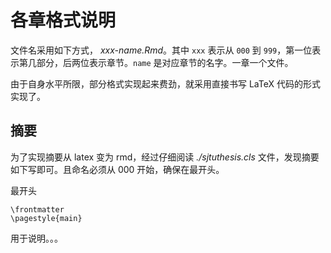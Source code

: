 # 各章格式说明 {#chap:chapters}

文件名采用如下方式， *xxx-name.Rmd*。其中 `xxx` 表示从 `000` 到 `999`，第一位表示第几部分，后两位表示章节。`name` 是对应章节的名字。一章一个文件。

由于自身水平所限，部分格式实现起来费劲，就采用直接书写 LaTeX 代码的形式实现了。

## 摘要

为了实现摘要从 latex 变为 rmd，经过仔细阅读 *./sjtuthesis.cls* 文件，发现摘要如下写即可。且命名必须从 000 开始，确保在最开头。

\begin{lstlisting}[basicstyle=\small\ttfamily,caption={模板文件布局},label=layout,numbers=none]
\frontmatter
\pagestyle{main}

\abstract

上海交通大学是我国历史最悠久的高等学府之一。

\keywords{\large 上海交大 \quad 饮水思源 \quad 爱国荣校}

\englishabstract

An imperial edict issued in 1896 by Emperor Guangxu, established Nanyang Public School in Shanghai.

\englishkeywords{\large SJTU, Thesis, Rmarkdown/Bookdown template}

\include{latex/content}

\end{lstlisting}

最开头

```
\frontmatter
\pagestyle{main}
```

用于说明。。。